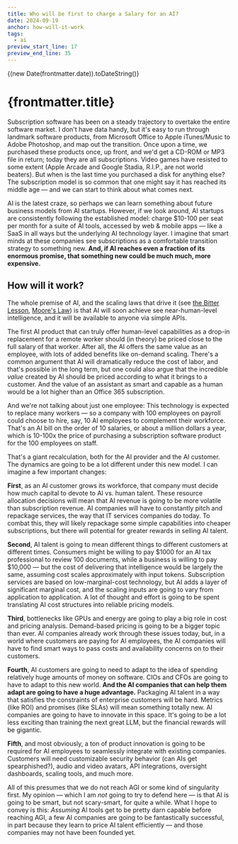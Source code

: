 ```yaml
---
title: Who will be first to charge a Salary for an AI?
date: 2024-09-19
anchor: how-will-it-work
tags:
  - ai
preview_start_line: 17
preview_end_line: 35
---
```



{(new Date(frontmatter.date)).toDateString()}

# {frontmatter.title}

Subscription software has been on a steady trajectory to overtake the entire
software market. I don't have data handy, but it's easy to run through landmark
software products, from Microsoft Office to Apple iTunes/Music to Adobe
Photoshop, and map out the transition. Once upon a time, we purchased these
products once, up front, and we'd get a CD-ROM or MP3 file in return; today they
are all subscriptions. Video games have resisted to some extent (Apple Arcade
and Google Stadia, R.I.P., are not world beaters). But when is the last time you
purchased a disk for anything else? The subscription model is so common that one
might say it has reached its middle age — and we can start to think about what
comes next.

AI is the latest craze, so perhaps we can learn something about future business
models from AI startups. However, if we look around, AI startups are
consistently following the established model: charge $10-100 per seat per month
for a suite of AI tools, accessed by web & mobile apps — like a SaaS in all ways
but the underlying AI technology layer. I imagine that smart minds at these
companies see subscriptions as a comfortable transition strategy to something
new. **And, if AI reaches even a fraction of its enormous promise, that
something new could be much much, more expensive.**

## How will it work?

The whole premise of AI, and the scaling laws that drive it (see [the Bitter
Lesson](http://www.incompleteideas.net/IncIdeas/BitterLesson.html), [Moore's
Law](https://en.wikipedia.org/wiki/Moore's_law)) is that AI will soon achieve
see near-human-level intelligence, and it will be available to anyone via simple
APIs.

The first AI product that can truly offer human-level capabilities as a drop-in
replacement for a remote worker should (in theory) be priced close to the full
salary of that worker. After all, the AI offers the same value as an employee,
with lots of added benefits like on-demand scaling. There's a common argument
that AI will dramatically reduce the cost of labor, and that's possible in the
long term, but one could also argue that the incredible *value* created by AI
should be priced according to what it brings to a customer. And the value of an
assistant as smart and capable as a human would be a lot higher than an Office
365 subscription.

And we're not talking about just one employee: This technology is expected to
replace many workers — so a company with 100 employees on payroll could choose
to hire, say, 10 AI employees to complement their workforce. That's an AI bill
on the order of 10 salaries, or about a million dollars a year, which is 10-100x
the price of purchasing a subscription software product for the 100 employees on
staff.

That's a giant recalculation, both for the AI provider and the AI customer. The
dynamics are going to be a lot different under this new model. I can imagine a
few important changes:

**First**, as an AI customer grows its workforce, that company must decide how
much capital to devote to AI vs. human talent. These resource allocation
decisions will mean that AI revenue is going to be more volatile than
subscription revenue. AI companies will have to constantly pitch and repackage
services, the way that IT services companies do today. To combat this, they will
likely repackage some simple capabilities into cheaper subscriptions, but there
will potential for greater rewards in selling AI talent.

**Second**, AI talent is going to mean different things to different customers at
different times. Consumers might be willing to pay $1000 for an AI tax
professional to review 100 documents, while a business is willing to pay $10,000
— but the cost of delivering that intelligence would be largely the same,
assuming cost scales approximately with input tokens. Subscription services are
based on low-marginal-cost technology, but AI adds a layer of significant
marginal cost, and the scaling inputs are going to vary from application to
application. A lot of thought and effort is going to be spent translating AI
cost structures into reliable pricing models.

**Third**, bottlenecks like GPUs and energy are going to play a big role in cost and
pricing analysis. Demand-based pricing is going to be a bigger topic than ever.
AI companies already work through these issues today, but, in a world where
customers are paying for AI employees, the AI companies will have to find smart
ways to pass costs and availability concerns on to their customers.

**Fourth**, AI customers are going to need to adapt to the idea of spending
relatively huge amounts of money on software. CIOs and CFOs are going to have to
adapt to this new world. **And the AI companies that can help them adapt are
going to have a huge advantage.** Packaging AI talent in a way that satisfies
the constraints of enterprise customers will be hard. Metrics (like ROI) and
promises (like SLAs) will mean something totally new. AI companies are going to
have to innovate in this space. It's going to be a lot less exciting than
training the next great LLM, but the financial rewards will be gigantic.

**Fifth**, and most obviously, a ton of product innovation is going to be
required for AI employees to seamlessly integrate with existing companies.
Customers will need customizable security behavior (can AIs get spearphished?),
audio and video avatars, API integrations, oversight dashboards, scaling tools,
and much more.

All of this presumes that we do not reach AGI or some kind of singularity first.
My opinion — which I am *not* going to try to defend here — is that AI is going
to be smart, but not scary-smart, for quite a while.  What I hope to convey is
this: *Assuming* AI tools get to be pretty darn capable before reaching AGI, a
few AI companies are going to be fantastically successful, in part because they
learn to price AI talent efficiently — and those companies may not have been
founded yet.

<Tags tags={frontmatter.tags} label />
